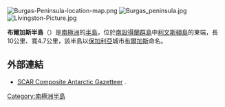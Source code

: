 [[Image:Burgas-Peninsula-location-map.png|thumb]]
[[Image:Burgas_peninsula.jpg|thumb]]
[[Image:Livingston-Picture.jpg|right]]

'''布爾加斯半島'''（{{lang-bg|Бургас}}）是[[南極洲|南極洲]]的[[半島|半島]]，位於[[南設得蘭群島|南設得蘭群島]]中[[利文斯頓島|利文斯頓島]]的東端，長10公里、寬4.7公里，該半島以[[保加利亞|保加利亞]]城市[[布爾加斯|布爾加斯]]命名。

==外部連結==
* [http://data.aad.gov.au/aadc/gaz/scar/ SCAR Composite Antarctic Gazetteer] {{WebCite|url=https://www.webcitation.org/5ug2CfC7m?url=http://data.aad.gov.au/aadc/gaz/scar/ |date=20101202140255 |dateformat=iso }}.

{{Antarctica-geo-stub}}
[[Category:南極洲半島|Category:南極洲半島]]